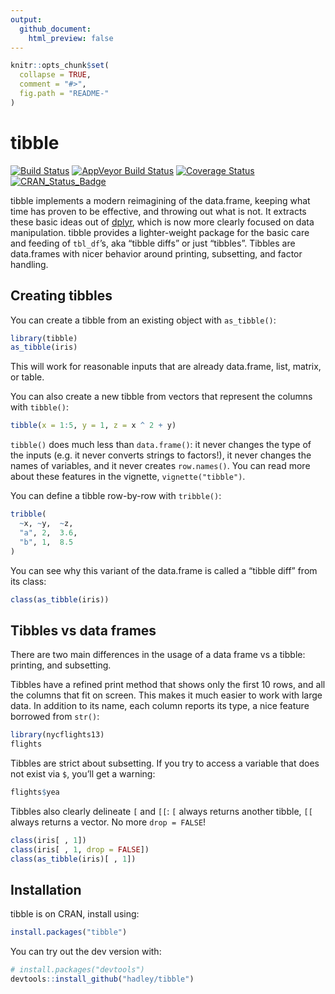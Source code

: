 ```yaml
---
output:
  github_document:
    html_preview: false
---
```


<!-- README.md is generated from README.Rmd. Please edit that file -->

```r
knitr::opts_chunk$set(
  collapse = TRUE,
  comment = "#>",
  fig.path = "README-"
)
```

# tibble

[![Build Status](https://travis-ci.org/hadley/tibble.svg?branch=master)](https://travis-ci.org/hadley/tibble) 
[![AppVeyor Build Status](https://ci.appveyor.com/api/projects/status/github/hadley/tibble?branch=master&svg=true)](https://ci.appveyor.com/project/hadley/tibble) 
[![Coverage Status](https://img.shields.io/codecov/c/github/hadley/tibble/master.svg)](https://codecov.io/github/hadley/tibble?branch=master)
[![CRAN_Status_Badge](http://www.r-pkg.org/badges/version/tibble)](https://cran.r-project.org/package=tibble)

tibble implements a modern reimagining of the data.frame, keeping what time has proven to be effective, and throwing out what is not. It extracts these basic ideas out of [dplyr](https://cran.r-project.org/package=dplyr), which is now more clearly focused on data manipulation. tibble provides a lighter-weight package for the basic care and feeding of `tbl_df`'s, aka "tibble diffs" or just "tibbles". Tibbles are data.frames with nicer behavior around printing, subsetting, and factor handling.

## Creating tibbles

You can create a tibble from an existing object with `as_tibble()`:

```r
library(tibble)
as_tibble(iris)
```

This will work for reasonable inputs that are already data.frame, list, matrix, or table.

You can also create a new tibble from vectors that represent the columns with `tibble()`:

```r
tibble(x = 1:5, y = 1, z = x ^ 2 + y)
```

`tibble()` does much less than `data.frame()`: it never changes the type of the inputs (e.g. it never converts strings to factors!), it never changes the names of variables, and it never creates `row.names()`. You can read more about these features in the vignette, `vignette("tibble")`.

You can define a tibble row-by-row with `tribble()`:

```r
tribble(
  ~x, ~y,  ~z,
  "a", 2,  3.6,
  "b", 1,  8.5
)
```

You can see why this variant of the data.frame is called a "tibble diff" from its class:

```r
class(as_tibble(iris))
```

## Tibbles vs data frames

There are two main differences in the usage of a data frame vs a tibble: printing, and subsetting.

Tibbles have a refined print method that shows only the first 10 rows, and all the columns that fit on screen. This makes it much easier to work with large data. In addition to its name, each column reports its type, a nice feature borrowed from `str()`:

```r
library(nycflights13)
flights
```

Tibbles are strict about subsetting. If you try to access a variable that does not exist via `$`, you'll get a warning:

```r
flights$yea
```

Tibbles also clearly delineate `[` and `[[`: `[` always returns another tibble, `[[` always returns a vector. No more `drop = FALSE`!

```r
class(iris[ , 1])
class(iris[ , 1, drop = FALSE])
class(as_tibble(iris)[ , 1])
```

## Installation

tibble is on CRAN, install using:

```r
install.packages("tibble")
```

You can try out the dev version with:

```r
# install.packages("devtools")
devtools::install_github("hadley/tibble")
```
